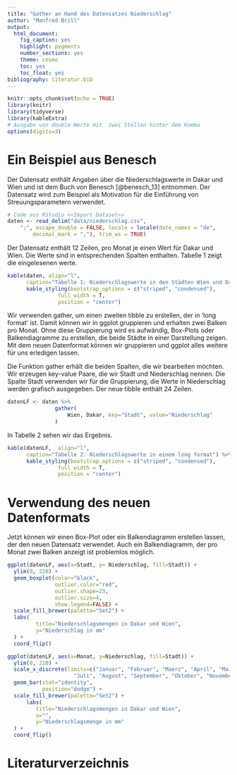 ```yaml
---
title: "Gather an Hand des Datensatzes Niederschlag"
author: "Manfred Brill"
output: 
  html_document: 
    fig_caption: yes
    highlight: pygments
    number_sections: yes
    theme: cosmo
    toc: yes
    toc_float: yes
bibliography: literatur.bib    
---
```


```r
knitr::opts_chunk$set(echo = TRUE)
library(knitr)
library(tidyverse)
library(kableExtra)
# Ausgabe von double-Werte mit  zwei Stellen hinter dem Komma
options(digits=3)
```

# Ein Beispiel aus Benesch
Der Datensatz enthält Angaben über die Niederschlagswerte in Dakar und Wien und ist dem Buch
von Benesch [@benesch_13] entnommen.  Der Datensatz wird zum Beispiel als Motivation für die Einführung
von Streuungsparametern verwendet.


```r
# Code aus RStudio <<Import Dataset>>
daten <- read_delim("data/niederschlag.csv", 
    ";", escape_double = FALSE, locale = locale(date_names = "de", 
        decimal_mark = ","), trim_ws = TRUE)
```

Der Datensatz enthält 12 Zeilen, pro Monat je einen Wert für Dakar und Wien. Die Werte sind in entsprechenden
Spalten enthalten. Tabelle 1 zeigt die eingelesenen werte.
```r
kable(daten, align="l",
      caption="Tabelle 1: Niederschlagswerte in den Städten Wien und Dakar in mm") %>%
      kable_styling(bootstrap_options = c("striped", "condensed"), 
                full_width = T, 
                position = "center")
```

Wir verwenden gather, um einen zweiten tibble zu erstellen,
der in 'long format' ist. Damit können wir in ggplot gruppieren
und erhalten zwei Balken pro Monat. Ohne diese Gruppierung wird es aufwändig,
Box-Plots oder Balkendiagramme zu erstellen, die beide Städte in einer Darstellung
zeigen. Mit dem neuen Datenformat können wir gruppieren und ggplot
alles weitere für uns erledigen lassen.

Die Funktion gather erhält die beiden Spalten, die wir bearbeiten möchten. Wir erzeugen
key-value Paare, die wir Stadt und Niederschlag nennen. Die Spalte Stadt verwenden wir
für die Gruppierung, die Werte in Niederschlag werden grafisch ausgegeben. Der neue tibble
enthält 24 Zeilen.

```r
datenLF <- daten %>%
               gather(
                   Wien, Dakar, key="Stadt", value="Niederschlag"
               )
```

In Tabelle 2 sehen wir das Ergebnis.
```r
kable(datenLF,  align="l",
      caption="Tabelle 2: Niederschlagswerte in einem long format") %>%
      kable_styling(bootstrap_options = c("striped", "condensed"), 
                full_width = T, 
                position = "center")
```

# Verwendung des neuen Datenformats

Jetzt können wir einen Box-Plot oder ein Balkendiagramm erstellen lassen, der den neuen Datensatz verwendet.
Auch ein Balkendiagramm, der pro Monat zwei Balken anzeigt ist problemlos möglich.

```r
ggplot(datenLF, aes(x=Stadt, y= Niederschlag, fill=Stadt)) + 
  ylim(0, 220) +
  geom_boxplot(color="black", 
               outlier.color="red", 
               outlier.shape=23, 
               outlier.size=4,
               show.legend=FALSE) +
  scale_fill_brewer(palette="Set2") + 
  labs(
         title="Niederschlagsmengen in Dakar und Wien",
         y="Niederschlag in mm"
  ) +
  coord_flip()

ggplot(datenLF, aes(x=Monat, y=Niederschlag, fill=Stadt)) + 
  ylim(0, 220) + 
  scale_x_discrete(limits=c("Januar", "Februar", "Maerz", "April", "Mai", "Juni",
                     "Juli", "August", "September", "Oktober", "November", "Dezember")) +
  geom_bar(stat="identity", 
           position="dodge") +
  scale_fill_brewer(palette="Set2") + 
      labs(
         title="Niederschlagsmengen in Dakar und Wien", 
         x="", 
         y="Niederschlagsmenge in mm"
  ) +
  coord_flip()
```

# Literaturverzeichnis




